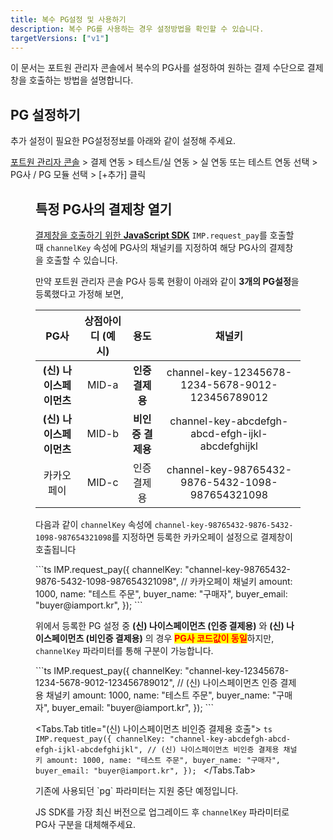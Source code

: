 ```yaml
---
title: 복수 PG설정 및 사용하기
description: 복수 PG를 사용하는 경우 설정방법을 확인할 수 있습니다.
targetVersions: ["v1"]
---
```




이 문서는 포트원 관리자 콘솔에서 복수의 PG사를 설정하여 원하는 결제 수단으로 결제창을 호출하는 방법을 설명합니다.

## PG 설정하기

추가 설정이 필요한 PG설정정보를 아래와 같이 설정해 주세요.

[포트원 관리자 콘솔](https://admin.portone.io/) > 결제 연동 > 테스트/실 연동 > 실 연동 또는 테스트
연동 선택 > PG사 / PG 모듈 선택 > \[+추가] 클릭

<Figure src={image1} />

## 특정 PG사의 결제창 열기 <a href="#pg" id="pg" />

결제창을 호출하기 위한 [**JavaScript SDK**](/sdk/ko/v1-sdk/javascript-sdk/readme) `IMP.request_pay`를
호출할 때 `channelKey` 속성에 PG사의 채널키를 지정하여 해당 PG사의 결제창을 호출할 수 있습니다.

만약 포트원 관리자 콘솔 PG사 등록 현황이 아래와 같이 **3개의 PG설정**을 등록했다고 가정해 보면,

|          PG사         |상점아이디 (예시)|       용도      |                     채널키                     |
|:---------------------:|:---------------:|:---------------:|:----------------------------------------------:|
|**(신) 나이스페이먼츠**|      MID-a      | **인증 결제용** |channel-key-12345678-1234-5678-9012-123456789012|
|**(신) 나이스페이먼츠**|      MID-b      |**비인증 결제용**|channel-key-abcdefgh-abcd-efgh-ijkl-abcdefghijkl|
|       카카오페이      |      MID-c      |   인증 결제용   |channel-key-98765432-9876-5432-1098-987654321098|

다음과 같이 `channelKey` 속성에 `channel-key-98765432-9876-5432-1098-987654321098`를 지정하면 등록한 카카오페이 설정으로 결제창이 호출됩니다

<Tabs>
  <Tabs.Tab title="카카오페이 호출">
    ```ts
    IMP.request_pay({
      channelKey: "channel-key-98765432-9876-5432-1098-987654321098", // 카카오페이 채널키
      amount: 1000,
      name: "테스트 주문",
      buyer_name: "구매자",
      buyer_email: "buyer@iamport.kr",
    });
    ```
  </Tabs.Tab>
</Tabs>

위에서 등록한 PG 설정 중 **(신) 나이스페이먼츠 (인증 결제용)** 와 **(신) 나이스페이먼츠 (비인증 결제용)** 의 경우 <mark style="color:red;">**PG사 코드값이 동일**</mark>하지만, `channelKey` 파라미터를 통해 구분이 가능합니다.

<Tabs>
  <Tabs.Tab title="(신) 나이스페이먼츠 인증 결제용 호출">
    ```ts
    IMP.request_pay({
      channelKey: "channel-key-12345678-1234-5678-9012-123456789012", // (신) 나이스페이먼츠 인증 결제용 채널키
      amount: 1000,
      name: "테스트 주문",
      buyer_name: "구매자",
      buyer_email: "buyer@iamport.kr",
    });
    ```
  </Tabs.Tab>

  <Tabs.Tab title="(신) 나이스페이먼츠 비인증 결제용 호출">
    ```ts
    IMP.request_pay({
      channelKey: "channel-key-abcdefgh-abcd-efgh-ijkl-abcdefghijkl", // (신) 나이스페이먼츠 비인증 결제용 채널키
      amount: 1000,
      name: "테스트 주문",
      buyer_name: "구매자",
      buyer_email: "buyer@iamport.kr",
    });
    ```
  </Tabs.Tab>
</Tabs>

<Hint style="warning">
  기존에 사용되던 `pg` 파라미터는 지원 중단 예정입니다. 
  
  JS SDK를 가장 최신 버전으로 업그레이드 후 `channelKey` 파라미터로 PG사 구분을 대체해주세요.
</Hint>
